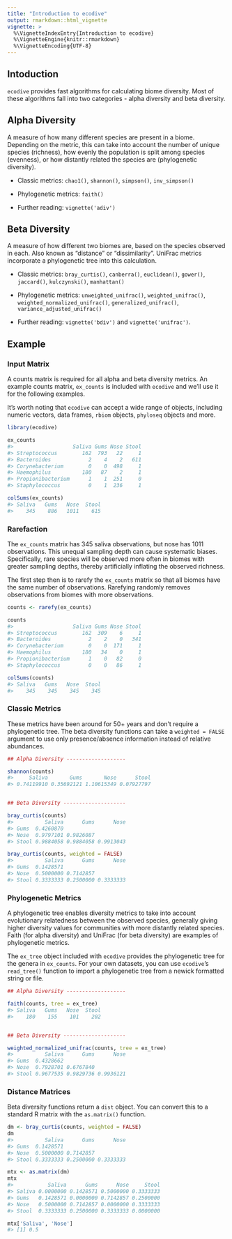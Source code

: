 ```yaml
---
title: "Introduction to ecodive"
output: rmarkdown::html_vignette
vignette: >
  %\VignetteIndexEntry{Introduction to ecodive}
  %\VignetteEngine{knitr::rmarkdown}
  %\VignetteEncoding{UTF-8}
---
```



## Intoduction

`ecodive` provides fast algorithms for calculating biome diversity. Most of
these algorithms fall into two categories - alpha diversity and beta diversity.


## Alpha Diversity

A measure of how many different species are present in a biome. Depending on 
the metric, this can take into account the number of unique species (richness), 
how evenly the population is split among species (evenness), or how distantly
related the species are (phylogenetic diversity).

* Classic metrics: `chao1()`, `shannon()`, `simpson()`, `inv_simpson()`

* Phylogenetic metrics: `faith()`

* Further reading: `vignette('adiv')`


## Beta Diversity

A measure of how different two biomes are, based on the species observed in
each. Also known as "distance" or "dissimilarity". UniFrac metrics incorporate a
phylogenetic tree into this calculation.

* Classic metrics: `bray_curtis()`, `canberra()`, `euclidean()`, `gower()`, 
`jaccard()`, `kulczynski()`, `manhattan()`

* Phylogenetic metrics: `unweighted_unifrac()`, `weighted_unifrac()`, 
`weighted_normalized_unifrac()`, `generalized_unifrac()`, `variance_adjusted_unifrac()`

* Further reading: `vignette('bdiv')` and `vignette('unifrac')`.


## Example

### Input Matrix

A counts matrix is required for all alpha and beta diversity metrics. An example
counts matrix, `ex_counts` is included with `ecodive` and we'll use it for the
following examples.

It's worth noting that `ecodive` can accept a wide range of objects, including
numeric vectors, data frames, `rbiom` objects, `phyloseq` objects and more.

```r
library(ecodive)

ex_counts
#>                   Saliva Gums Nose Stool
#> Streptococcus        162  793   22     1
#> Bacteroides            2    4    2   611
#> Corynebacterium        0    0  498     1
#> Haemophilus          180   87    2     1
#> Propionibacterium      1    1  251     0
#> Staphylococcus         0    1  236     1

colSums(ex_counts)
#> Saliva   Gums   Nose  Stool 
#>    345    886   1011    615 
```


### Rarefaction

The `ex_counts` matrix has 345 saliva observations, but nose has 1011
observations. This unequal sampling depth can cause systematic biases.
Specifically, rare species will be observed more often in biomes with greater
sampling depths, thereby artificially inflating the observed richness.

The first step then is to rarefy the `ex_counts` matrix so that all biomes have
the same number of observations. Rarefying randomly removes observations from
biomes with more observations.


```r
counts <- rarefy(ex_counts)

counts
#>                   Saliva Gums Nose Stool
#> Streptococcus        162  309    6     1
#> Bacteroides            2    2    0   341
#> Corynebacterium        0    0  171     1
#> Haemophilus          180   34    0     1
#> Propionibacterium      1    0   82     0
#> Staphylococcus         0    0   86     1

colSums(counts)
#> Saliva   Gums   Nose  Stool 
#>    345    345    345    345 
```


### Classic Metrics

These metrics have been around for 50+ years and don't require a phylogenetic
tree. The beta diversity functions can take a `weighted = FALSE` argument to 
use only presence/absence information instead of relative abundances.

```r
## Alpha Diversity -------------------

shannon(counts)
#>     Saliva       Gums       Nose      Stool 
#> 0.74119910 0.35692121 1.10615349 0.07927797 


## Beta Diversity --------------------

bray_curtis(counts)
#>          Saliva      Gums      Nose
#> Gums  0.4260870                    
#> Nose  0.9797101 0.9826087          
#> Stool 0.9884058 0.9884058 0.9913043

bray_curtis(counts, weighted = FALSE)
#>          Saliva      Gums      Nose
#> Gums  0.1428571                    
#> Nose  0.5000000 0.7142857          
#> Stool 0.3333333 0.2500000 0.3333333
```


### Phylogenetic Metrics

A phylogenetic tree enables diversity metrics to take into account evolutionary
relatedness between the observed species, generally giving higher diversity
values for communities with more distantly related species. Faith (for alpha
diversity) and UniFrac (for beta diversity) are examples of phylogenetic
metrics.

The `ex_tree` object included with `ecodive` provides the phylogenetic tree for
the genera in `ex_counts`. For your own datasets, you can use `ecodive`'s
`read_tree()` function to import a phylogenetic tree from a newick formatted
string or file.


```r
## Alpha Diversity -------------------

faith(counts, tree = ex_tree)
#> Saliva   Gums   Nose  Stool 
#>    180    155    101    202 


## Beta Diversity --------------------

weighted_normalized_unifrac(counts, tree = ex_tree)
#>          Saliva      Gums      Nose
#> Gums  0.4328662                    
#> Nose  0.7928701 0.6767840          
#> Stool 0.9677535 0.9829736 0.9936121
```


### Distance Matrices

Beta diversity functions return a `dist` object. You can convert this to a
standard R matrix with the `as.matrix()` function.

```r
dm <- bray_curtis(counts, weighted = FALSE)
dm
#>          Saliva      Gums      Nose
#> Gums  0.1428571                    
#> Nose  0.5000000 0.7142857          
#> Stool 0.3333333 0.2500000 0.3333333

mtx <- as.matrix(dm)
mtx
#>           Saliva      Gums      Nose     Stool
#> Saliva 0.0000000 0.1428571 0.5000000 0.3333333
#> Gums   0.1428571 0.0000000 0.7142857 0.2500000
#> Nose   0.5000000 0.7142857 0.0000000 0.3333333
#> Stool  0.3333333 0.2500000 0.3333333 0.0000000

mtx['Saliva', 'Nose']
#> [1] 0.5
```
